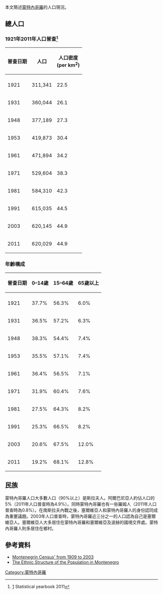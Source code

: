 本文簡述[[蒙特內哥羅|蒙特內哥羅]]的人口現況。
==總人口==
===1921年2011年人口普查<ref>[http://www.monstat.org/eng/page.php?id=101&pageid=101] {{Wayback|url=http://www.monstat.org/eng/page.php?id=101&pageid=101 |date=20210501213219 }} Statistical yearbook 2011</ref> ===
{| class="wikitable" style="text-align: right;"
|-bgcolor="#e0e0e0"
! 普查日期
! 人口
! 人口密度<br />(per km<sup>2</sup>)
|-bgcolor="#e0e0e0"
|-
| 1921
| 311,341
| 22.5 
|-
| 1931
| 360,044
| 26.1
|-
| 1948
| 377,189
| 27.3
|-
| 1953
| 419,873
| 30.4
|-
| 1961
|471,894
|34.2
|-
| 1971
| 529,604
| 38.3
|-
| 1981
| 584,310
| 42.3
|-
| 1991
| 615,035
| 44.5
|-
| 2003
| 620,145
| 44.9
|-
| 2011
| 620,029
| 44.9
|}
===年齡構成===
{| class="wikitable" style="text-align: right;"
|-bgcolor="#e0e0e0"
! 普查日期
! 0–14歲
! 15–64歲
! 65歲以上
|-bgcolor="#e0e0e0"
|-
| 1921||37.7%||56.3%||6.0%
|-
| 1931||36.5%||57.2%||6.3%
|-
| 1948||38.3%||54.4%||7.4%
|-
| 1953||35.5%||57.1%||7.4%
|-
| 1961||36.4%||56.5%||7.1%
|-
| 1971||31.9%||60.4%||7.6%
|-
| 1981||27.5%||64.3%||8.2%
|-
| 1991||25.3%||66.5%||8.2%
|-
| 2003||20.6%||67.5%||12.0%
|-
| 2011||19.2%||68.1%||12.8%
|}
==民族==
蒙特內哥羅人口大多數人口（90%以上）是斯拉夫人。阿爾巴尼亞人約佔人口的5%（2011年人口普查時為4.9%）。同時蒙特內哥羅也有一些羅姆人（2011年人口普查時為0.8%）。在南斯拉夫內戰之後，塞爾維亞人和蒙特內哥羅人的身份認同成為重要議題。2003年人口普查時，蒙特內哥羅近三分之一的人口認為自己是塞爾維亞人。塞爾維亞人大多居住在蒙特內哥羅和塞爾維亞及波赫的國境交界處。蒙特內哥羅人則多居住在鄉村。
== 參考資料 ==
{{Reflist}}
* [http://www.njegos.org/census/index.htm Montenegrin Census' from 1909 to 2003] {{Wayback|url=http://www.njegos.org/census/index.htm |date=20080317095942 }}
* [https://web.archive.org/web/20130313000138/http://www.rastko.org.rs/istorija/srbi-balkan/vrudic-montenegro.html The Ethnic Structure of the Population in Montenegro]
{{歐洲題目|人口}}
[[Category:蒙特內哥羅|Category:蒙特內哥羅]]